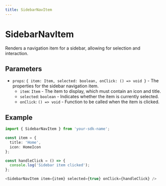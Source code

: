 ```yaml
---
title: SidebarNavItem
---
```


# SidebarNavItem

Renders a navigation item for a sidebar, allowing for selection and interaction.

## Parameters

- `props`: `{ item: Item, selected: boolean, onClick: () => void }` - The properties for the sidebar navigation item.
  - `item`: `Item` - The item to display, which must contain an icon and title.
  - `selected`: `boolean` - Indicates whether the item is currently selected.
  - `onClick`: `() => void` - Function to be called when the item is clicked.

## Example

```typescript
import { SidebarNavItem } from 'your-sdk-name';

const item = {
  title: 'Home',
  icon: HomeIcon
};

const handleClick = () => {
  console.log('Sidebar item clicked');
};

<SidebarNavItem item={item} selected={true} onClick={handleClick} />
```